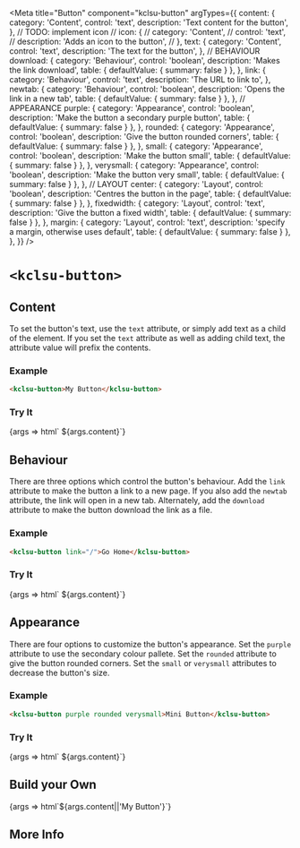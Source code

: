 


<Meta
  title="Button"
  component="kclsu-button"
  argTypes={{
    content: {
      category: 'Content',
      control: 'text',
      description: 'Text content for the button',
    },
    // TODO: implement icon
    // icon: {
    //   category: 'Content',
    //   control: 'text',
    //   description: 'Adds an icon to the button',
    // },
    text: {
      category: 'Content',
      control: 'text',
      description: 'The text for the button',
    },
    // BEHAVIOUR
    download: {
      category: 'Behaviour',
      control: 'boolean',
      description: 'Makes the link download',
      table: { defaultValue: { summary: false } },
    },
    link: {
      category: 'Behaviour',
      control: 'text',
      description: 'The URL to link to',
    },
    newtab: {
      category: 'Behaviour',
      control: 'boolean',
      description: 'Opens the link in a new tab',
      table: { defaultValue: { summary: false } },
    },
    // APPEARANCE
    purple: {
      category: 'Appearance',
      control: 'boolean',
      description: 'Make the button a secondary purple button',
      table: { defaultValue: { summary: false } },
    },
    rounded: {
      category: 'Appearance',
      control: 'boolean',
      description: 'Give the button rounded corners',
      table: { defaultValue: { summary: false } },
    },
    small: {
      category: 'Appearance',
      control: 'boolean',
      description: 'Make the button small',
      table: { defaultValue: { summary: false } },
    },
    verysmall: {
      category: 'Appearance',
      control: 'boolean',
      description: 'Make the button very small',
      table: { defaultValue: { summary: false } },
    },
    // LAYOUT
    center: {
      category: 'Layout',
      control: 'boolean',
      description: 'Centres the button in the page',
      table: { defaultValue: { summary: false } },
    },
    fixedwidth: {
      category: 'Layout',
      control: 'text',
      description: 'Give the button a fixed width',
      table: { defaultValue: { summary: false } },
    },
    margin: {
      category: 'Layout',
      control: 'text',
      description: 'specify a margin, otherwise uses default',
      table: { defaultValue: { summary: false } },
    },
  }}
/>

# `<kclsu-button>`

## Content

To set the button's text, use the `text` attribute, or simply add text as a child of the element. If you set the `text` attribute as well as adding child text, the attribute value will prefix the contents.

<!-- TODO: implement icon -->
<!-- To add an icon to the button, use the `icon` attribute -->

### Example

```html
<kclsu-button>My Button</kclsu-button>
```

### Try It
<Canvas isColumn={true} withSource={true} isExpanded={true}>
  <Story name="Content" component="kclsu-button" args={{
    content: 'Button Content',
    text: '',
  }}>
    {args => html`
      <kclsu-button
        icon="${ifDefined(args.icon || undefined)}"
        text="${ifDefined(args.text || undefined)}"
      >${args.content}</kclsu-button>`}
  </Story>
  <ArgsTable story="Content" include={ ['content','icon','text'] }/>
</Canvas>

## Behaviour

There are three options which control the button's behaviour. Add the `link` attribute to make the button a link to a new page. If you also add the `newtab` attribute, the link will open in a new tab. Alternately, add the `download` attribute to make the button download the link as a file.

### Example

```html
<kclsu-button link="/">Go Home</kclsu-button>
```

### Try It
<Canvas isColumn={true} withSource={true} isExpanded={true}>
  <Story name="Behaviour" component="kclsu-button" args={{
    content: 'Button Behaviour',
    link:undefined,
    newtab: false,
    download: false,
  }}>
    {args => html`
      <kclsu-button
        link="${ifDefined(args.link)}"
        ?newtab="${args.newtab}"
        ?download="${args.download}"
      >${args.content}</kclsu-button>`}
  </Story>
  <ArgsTable story="Behaviour" include={ [
    'content',
    'link',
    'newtab',
    'download'
  ] }/>
</Canvas>


## Appearance

There are four options to customize the button's appearance.
Set the `purple` attribute to use the secondary colour pallete. Set the `rounded` attribute to give the button rounded corners. Set the `small` or `verysmall` attributes to decrease the button's size.

### Example

```html
<kclsu-button purple rounded verysmall>Mini Button</kclsu-button>
```

### Try It
<Canvas isColumn={true} withSource={true} isExpanded={true}>
  <Story name="Appearance" component="kclsu-button" args={{
    content: 'Button Appearance',
    purple: false,
    rounded: false,
    small: false,
    verysmall: false,
  }}>
    {args => html`
      <kclsu-button
        ?purple="${args.purple}"
        ?rounded="${args.rounded}"
        ?small="${args.small}"
        ?verysmall="${args.verysmall}"
      >${args.content}</kclsu-button>`}
  </Story>
  <ArgsTable story="Appearance" include={ [
    'content',
    'purple',
    'rounded',
    'small',
    'verysmall',
  ] }/>
</Canvas>

## Build your Own

<Canvas isColumn={true} withSource={true} isExpanded={true}>
  <Story name="Build Your Own" component="kclsu-button">
    {args => html`<kclsu-button
      ?small="${args.small}"
      ?purple="${args.purple}"
      ?newtab="${args.newtab}"
      ?rounded="${args.rounded}"
      ?verysmall="${args.verysmall}"
      ?center="${args.center}"
      ?download="${args.download}"
      link="${ifDefined(args.link || undefined)}"
      text="${ifDefined(args.text || undefined)}"
      emitid="${ifDefined(args.emitid || undefined)}"
      icon="${ifDefined(args.icon || undefined)}"
      fixedwidth="${ifDefined(args.fixedwidth || undefined)}"
      margin="${ifDefined(args.margin || undefined)}"
    >${args.content||'My Button'}</kclsu-button>`}
  </Story>
  <ArgsTable story="Build Your Own"/>
</Canvas>

## More Info

<Description markdown={readme} />
